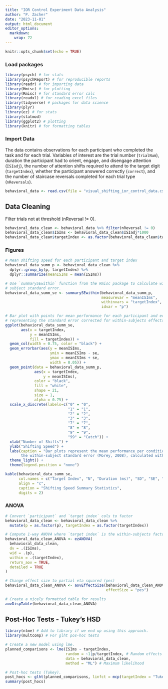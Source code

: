 ```yaml
---
title: "IOR Control Experiment Data Analysis" 
author: "P. Zacher" 
date: "2023-11-01" 
output: html_document 
editor_options: 
  markdown: 
    wrap: 72
---
```


```r
knitr::opts_chunk$set(echo = TRUE)
```

### Load packages

```r
library(psych) # for stats
library(psychReport) # for reproducible reports
library(readr) # for importing data
library(Hmisc) # for plotting
library(Rmisc) # for standard error calc
library(readxl) # for reading excel files
library(tidyverse) # packages for data science
library(plyr)
library(ez) # for stats
library(statmod)
library(ggplot2) # plotting
library(knitr) # for formatting tables
```

### Import Data

The data contains observations for each participant who completed the
task and for each trial. Variables of interest are the trial number
(`trialNum`), duration the participant had to orient, engage, and
disengage attention (`ISIadj`), the number of attention shifts required
to attend to the target digit (`targetIndex`), whether the participant
answered correctly (`correct`), and the number of staircase reversals
completed for each trial type (`nReversals`).

```r
behavioral_data <- read.csv(file = "visual_shifting_ior_control_data.csv")
```

## Data Cleaning

Filter trials not at threshold (nReversal != 0).

```r
behavioral_data_clean <- behavioral_data %>% filter(nReversal != 0)
behavioral_data_clean$ISIms <- behavioral_data_clean$ISIadj*1000
behavioral_data_clean$targetIndex <- as.factor(behavioral_data_clean$targetIndex)
```

### Figures

```r
# Mean shifting speed for each participant and target index
behavioral_data_summ_p <- behavioral_data_clean %>%
  dplyr::group_by(p, targetIndex) %>%
  dplyr::summarize(meanISIms = mean(ISIms))

# Use `summarySEwithin` function from the Rmisc package to calculate within-
# subject standard error.
behavioral_data_summ_se <- summarySEwithin(behavioral_data_summ_p,
                                           measurevar = "meanISIms",
                                           withinvars = "targetIndex",
                                           idvar = "p")

# Bar plot with points for mean performance for each participant and error bars
# representing the standard error corrected for within-subjects effects.
ggplot(behavioral_data_summ_se,
       aes(x = targetIndex,
           y = meanISIms,
           fill = targetIndex)) +
  geom_col(width = 0.75, color = "black") + 
  geom_errorbar(aes(y = meanISIms, 
                    ymin = meanISIms - se,
                    ymax = meanISIms + se,
                    width = 0.05)) +
  geom_point(data = behavioral_data_summ_p, 
             aes(x = targetIndex,
                 y = meanISIms),
             color = "black", 
             fill = "white", 
             shape = 21, 
             size = 1, 
             alpha = 0.75) + 
  scale_x_discrete(labels=c("0" = "0", 
                            "1" = "1",
                            "2" = "2",
                            "3" = "3",
                            "7" = "7", 
                            "8" = "8",
                            "9" = "9",
                            "99" = "Catch")) +
  xlab("Number of Shifts") + 
  ylab("Shifting Speed") + 
  labs(caption = "Bar plots represent the mean performance per condition. Points represent participant means, error bars represent 
       the within-subject standard error (Morey, 2008), calculated with the Rmisc package (Hope, 2013).") +
  theme_light() +
  theme(legend.position = "none")

kable(behavioral_data_summ_se,
      col.names = c("Target Index", "N", "Duration (ms)", "SD", "SE", "CI"), 
      align = "c", 
      caption = "Shifting Speed Summary Statistics",
      digits = 2)

```

### ANOVA
```r
# Convert `participant` and `target index` cols to factor
behavioral_data_clean <- behavioral_data_clean %>%
  mutate(p = as.factor(p), targetIndex = as.factor(targetIndex))

# Compute 1-way ANOVA where `target index` is the within-subjects factor
behavioral_data_clean_ANOVA <- ezANOVA(
  behavioral_data_clean,
  dv = .(ISIms),
  wid = .(p),
  within = .(targetIndex),
  return_aov = TRUE,
  detailed = TRUE
)

# Change effect size to partial eta squared (pes)
behavioral_data_clean_ANOVA <- aovEffectSize(behavioral_data_clean_ANOVA, 
                                             effectSize = "pes")

# Create a nicely formatted table for results
aovDispTable(behavioral_data_clean_ANOVA)

```

## Post-Hoc Tests - Tukey's HSD
```r
library(nlme) # Add to library if we end up using this approach.
library(multcomp) # For glht pos-hoc tests

# Create a new model using lme.
planned_comparisons <- lme(ISIms ~ targetIndex, 
                           random = ~1|p/targetIndex, # Random effects resulting from participants 
                           data = behavioral_data_clean, 
                           method = "ML") # Maximum likelihood

# Post-hoc tests (Tukey).
post_hocs <- glht(planned_comparisons, linfct = mcp(targetIndex = "Tukey"))
summary(post_hocs)

```
